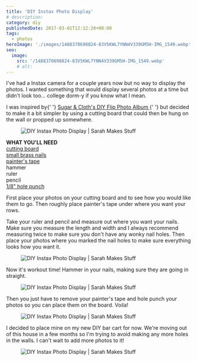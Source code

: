 ```yaml
---
title: 'DIY Instax Photo Display'
# description:
category: diy
publishedDate: 2017-03-01T12:12:20+00:00
tags:
  - photos
heroImage: './images/1488370698824-83V5KWL7YNN4V339GM5H-IMG_1549.webp'
seo:
  image:
    src: '/1488370698824-83V5KWL7YNN4V339GM5H-IMG_1549.webp'
    # alt:
---
```



<div class="sqs-html-content">
	<p>
		I've had a Instax camera for a couple years now but no way to display the
		photos. I wanted something that would display several photos at a time but
		didn't look too... college dorm-y if you know what I mean. 
	</p>
	<p>
		I was inspired by{' '}
		<a target="_blank" href="https://sugarandcloth.com/diy-flip-photo-album/">
			Sugar &amp; Cloth's DIY Flip Photo Album
		</a>{' '}
		but decided to make it a bit simpler by using a cutting board that could
		then be hung on the wall or propped up somewhere. 
	</p>
</div>
<div
	class="image-block-outer-wrapper layout-caption-hidden design-layout-inline"
	data-test="image-block-inline-outer-wrapper"
>
	<figure class="sqs-block-image-figure intrinsic">
		<div
			class="image-block-wrapper"
			data-animation-role="image"
			data-animation-override=""
		>
			<div class="sqs-image-shape-container-element has-aspect-ratio">
				<Image
					src={ContentImage1}
					alt="DIY Instax Photo Display | Sarah Makes Stuff"
				></Image>
			</div>
		</div>
	</figure>
</div>
<div class="sqs-html-content">
	<p>
		<strong>WHAT YOU'LL NEED</strong>
		<br />
		<a
			target="_blank"
			href="https://www.amazon.com/gp/product/B00JR0Y910/ref=oh_aui_detailpage_o02_s00?ie=UTF8&amp;psc=1"
		>
			cutting board
		</a>
		<br />
		<a
			target="_blank"
			href="https://www.amazon.com/Brass-Plated-Steel-Upholstery-Bracket/dp/B00CQ7ZZ1E/ref=sr_1_7?ie=UTF8&amp;qid=1488281213&amp;sr=8-7&amp;keywords=gold+nails"
		>
			small brass nails
		</a>
		<br />
		<a
			target="_blank"
			href="https://www.amazon.com/ScotchBlue-Painters-Multi-Use-94-Inch-60-Yard/dp/B00004Z4CP/ref=sr_1_7?ie=UTF8&amp;qid=1488281267&amp;sr=8-7&amp;keywords=paint+tape"
		>
			painter's tape
		</a>
		<br />
		hammer
		<br />
		ruler
		<br />
		pencil
		<br />
		<a
			target="_blank"
			href="https://www.amazon.com/gp/product/B00XGJTNBE/ref=oh_aui_detailpage_o03_s00?ie=UTF8&amp;psc=1"
		>
			1/8" hole punch
		</a>
	</p>
	<p>
		First place your photos on your cutting board and to see how you would like
		them to go. Then roughly place painter's tape under where you want your
		rows. 
	</p>
	<p>
		Take your ruler and pencil and measure out where you want your nails. Make
		sure you measure the length and width and I always recommend measuring twice
		to make sure you don't have any wonky nail holes. Then place your photos
		where you marked the nail holes to make sure everything looks how you want
		it. 
	</p>
</div>
<div
	class="image-block-outer-wrapper layout-caption-hidden design-layout-inline"
	data-test="image-block-inline-outer-wrapper"
>
	<figure class="sqs-block-image-figure intrinsic">
		<div
			class="image-block-wrapper"
			data-animation-role="image"
			data-animation-override=""
		>
			<div class="sqs-image-shape-container-element has-aspect-ratio">
				<Image
					src={ContentImage2}
					alt="DIY Instax Photo Display | Sarah Makes Stuff"
				></Image>
			</div>
		</div>
	</figure>
</div>
<div class="sqs-html-content">
	<p>
		Now it's workout time! Hammer in your nails, making sure they are going in
		straight.
	</p>
</div>
<div
	class="image-block-outer-wrapper layout-caption-hidden design-layout-inline"
	data-test="image-block-inline-outer-wrapper"
>
	<figure class="sqs-block-image-figure intrinsic">
		<div
			class="image-block-wrapper"
			data-animation-role="image"
			data-animation-override=""
		>
			<div class="sqs-image-shape-container-element has-aspect-ratio">
				<Image
					src={ContentImage3}
					alt="DIY Instax Photo Display | Sarah Makes Stuff"
				></Image>
			</div>
		</div>
	</figure>
</div>
<div class="sqs-html-content">
	<p>
		Then you just have to remove your painter's tape and hole punch your photos
		so you can place them on the board. Voila!
	</p>
</div>
<div
	class="image-block-outer-wrapper layout-caption-hidden design-layout-inline"
	data-test="image-block-inline-outer-wrapper"
>
	<figure class="sqs-block-image-figure intrinsic">
		<div
			class="image-block-wrapper"
			data-animation-role="image"
			data-animation-override=""
		>
			<div class="sqs-image-shape-container-element has-aspect-ratio">
				<Image
					src={ContentImage4}
					alt="DIY Instax Photo Display | Sarah Makes Stuff"
				></Image>
			</div>
		</div>
	</figure>
</div>
<div class="sqs-html-content">
	<p>
		I decided to place mine on my new DIY bar cart for now. We're moving out of
		this house in a few months so I'm trying to avoid making any more holes in
		the walls. I can't wait to add more photos to it!
	</p>
</div>
<div
	class="image-block-outer-wrapper layout-caption-hidden design-layout-inline"
	data-test="image-block-inline-outer-wrapper"
>
	<figure class="sqs-block-image-figure intrinsic">
		<div
			class="image-block-wrapper"
			data-animation-role="image"
			data-animation-override=""
		>
			<div class="sqs-image-shape-container-element has-aspect-ratio">
				<Image
					src={ContentImage5}
					alt="DIY Instax Photo Display | Sarah Makes Stuff"
				></Image>
			</div>
		</div>
	</figure>
</div>
